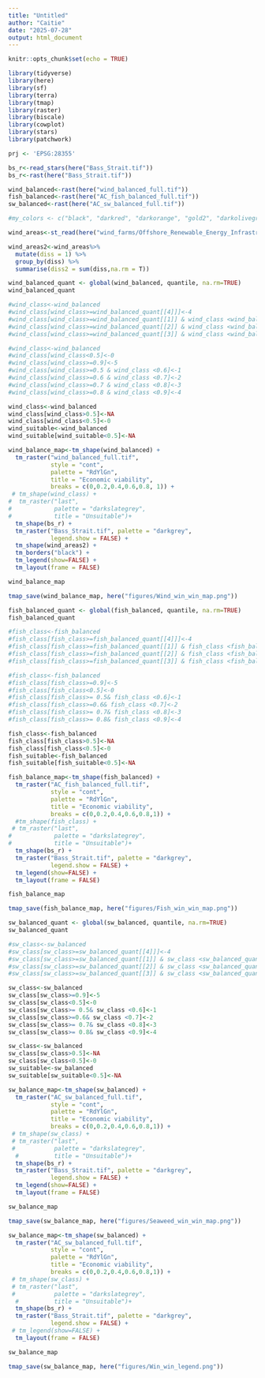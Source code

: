 ```yaml
---
title: "Untitled"
author: "Caitie"
date: "2025-07-28"
output: html_document
---
```


```r
knitr::opts_chunk$set(echo = TRUE)
```

```r
library(tidyverse)
library(here)
library(sf)
library(terra)
library(tmap)
library(raster)
library(biscale)
library(cowplot)
library(stars)
library(patchwork)

prj <- 'EPSG:28355'
```

```r
bs_r<-read_stars(here("Bass_Strait.tif"))
bs_r<-rast(here("Bass_Strait.tif"))
```




```r
wind_balanced<-rast(here("wind_balanced_full.tif"))
fish_balanced<-rast(here("AC_fish_balanced_full.tif"))
sw_balanced<-rast(here("AC_sw_balanced_full.tif"))
```

```r
#my_colors <- c("black", "darkred", "darkorange", "gold2", "darkolivegreen4", "purple")
```

```r
wind_areas<-st_read(here("wind_farms/Offshore_Renewable_Energy_Infrastructure_Regions.shp")) 

wind_areas2<-wind_areas%>% 
  mutate(diss = 1) %>% 
  group_by(diss) %>%
  summarise(diss2 = sum(diss,na.rm = T))
```


```r
wind_balanced_quant <- global(wind_balanced, quantile, na.rm=TRUE)
wind_balanced_quant

#wind_class<-wind_balanced
#wind_class[wind_class>=wind_balanced_quant[[4]]]<-4
#wind_class[wind_class>=wind_balanced_quant[[1]] & wind_class <wind_balanced_quant[[2]]]<-1
#wind_class[wind_class>=wind_balanced_quant[[2]] & wind_class <wind_balanced_quant[[3]]]<-2
#wind_class[wind_class>=wind_balanced_quant[[3]] & wind_class <wind_balanced_quant[[4]]]<-3

#wind_class<-wind_balanced
#wind_class[wind_class<0.5]<-0
#wind_class[wind_class>=0.9]<-5
#wind_class[wind_class>=0.5 & wind_class <0.6]<-1
#wind_class[wind_class>=0.6 & wind_class <0.7]<-2
#wind_class[wind_class>=0.7 & wind_class <0.8]<-3
#wind_class[wind_class>=0.8 & wind_class <0.9]<-4

wind_class<-wind_balanced
wind_class[wind_class>0.5]<-NA
wind_class[wind_class<0.5]<-0
wind_suitable<-wind_balanced
wind_suitable[wind_suitable<0.5]<-NA
```
```r
wind_balance_map<-tm_shape(wind_balanced) +
  tm_raster("wind_balanced_full.tif",
            style = "cont",
            palette = "RdYlGn",
            title = "Economic viability",
            breaks = c(0,0.2,0.4,0.6,0.8, 1)) +
 # tm_shape(wind_class) +
#  tm_raster("last",
#            palette = "darkslategrey",
#            title = "Unsuitable")+
  tm_shape(bs_r) +
  tm_raster("Bass_Strait.tif", palette = "darkgrey",
            legend.show = FALSE) +  
  tm_shape(wind_areas2) +
  tm_borders("black") +
  tm_legend(show=FALSE) + 
  tm_layout(frame = FALSE)

wind_balance_map
```
```r
tmap_save(wind_balance_map, here("figures/Wind_win_win_map.png"))
```

```r
fish_balanced_quant <- global(fish_balanced, quantile, na.rm=TRUE)
fish_balanced_quant

#fish_class<-fish_balanced
#fish_class[fish_class>=fish_balanced_quant[[4]]]<-4
#fish_class[fish_class>=fish_balanced_quant[[1]] & fish_class <fish_balanced_quant[[2]]]<-1
#fish_class[fish_class>=fish_balanced_quant[[2]] & fish_class <fish_balanced_quant[[3]]]<-2
#fish_class[fish_class>=fish_balanced_quant[[3]] & fish_class <fish_balanced_quant[[4]]]<-3

#fish_class<-fish_balanced
#fish_class[fish_class>=0.9]<-5
#fish_class[fish_class<0.5]<-0
#fish_class[fish_class>= 0.5& fish_class <0.6]<-1
#fish_class[fish_class>=0.6& fish_class <0.7]<-2
#fish_class[fish_class>= 0.7& fish_class <0.8]<-3
#fish_class[fish_class>= 0.8& fish_class <0.9]<-4

fish_class<-fish_balanced
fish_class[fish_class>0.5]<-NA
fish_class[fish_class<0.5]<-0
fish_suitable<-fish_balanced
fish_suitable[fish_suitable<0.5]<-NA
```
```r
fish_balance_map<-tm_shape(fish_balanced) +
  tm_raster("AC_fish_balanced_full.tif",
            style = "cont",
            palette = "RdYlGn",
            title = "Economic viability",
            breaks = c(0,0.2,0.4,0.6,0.8,1)) +
  #tm_shape(fish_class) +
 # tm_raster("last",
#            palette = "darkslategrey",
#            title = "Unsuitable")+
  tm_shape(bs_r) +
  tm_raster("Bass_Strait.tif", palette = "darkgrey",
            legend.show = FALSE) +   
  tm_legend(show=FALSE) + 
  tm_layout(frame = FALSE)

fish_balance_map
```
```r
tmap_save(fish_balance_map, here("figures/Fish_win_win_map.png"))
```

```r
sw_balanced_quant <- global(sw_balanced, quantile, na.rm=TRUE)
sw_balanced_quant

#sw_class<-sw_balanced
#sw_class[sw_class>=sw_balanced_quant[[4]]]<-4
#sw_class[sw_class>=sw_balanced_quant[[1]] & sw_class <sw_balanced_quant[[2]]]<-1
#sw_class[sw_class>=sw_balanced_quant[[2]] & sw_class <sw_balanced_quant[[3]]]<-2
#sw_class[sw_class>=sw_balanced_quant[[3]] & sw_class <sw_balanced_quant[[4]]]<-3

sw_class<-sw_balanced
sw_class[sw_class>=0.9]<-5
sw_class[sw_class<0.5]<-0
sw_class[sw_class>= 0.5& sw_class <0.6]<-1
sw_class[sw_class>=0.6& sw_class <0.7]<-2
sw_class[sw_class>= 0.7& sw_class <0.8]<-3
sw_class[sw_class>= 0.8& sw_class <0.9]<-4

sw_class<-sw_balanced
sw_class[sw_class>0.5]<-NA
sw_class[sw_class<0.5]<-0
sw_suitable<-sw_balanced
sw_suitable[sw_suitable<0.5]<-NA
```
```r
sw_balance_map<-tm_shape(sw_balanced) +
  tm_raster("AC_sw_balanced_full.tif",
            style = "cont",
            palette = "RdYlGn",
            title = "Economic viability",
            breaks = c(0,0.2,0.4,0.6,0.8,1)) +
 # tm_shape(sw_class) +
 # tm_raster("last",
 #           palette = "darkslategrey",
  #          title = "Unsuitable")+
  tm_shape(bs_r) +
  tm_raster("Bass_Strait.tif", palette = "darkgrey",
            legend.show = FALSE) +   
  tm_legend(show=FALSE) + 
  tm_layout(frame = FALSE)

sw_balance_map
```

```r
tmap_save(sw_balance_map, here("figures/Seaweed_win_win_map.png"))
```

```r
sw_balance_map<-tm_shape(sw_balanced) +
  tm_raster("AC_sw_balanced_full.tif",
            style = "cont",
            palette = "RdYlGn",
            title = "Economic viability",
            breaks = c(0,0.2,0.4,0.6,0.8,1)) +
 # tm_shape(sw_class) +
 # tm_raster("last",
 #           palette = "darkslategrey",
  #          title = "Unsuitable")+
  tm_shape(bs_r) +
  tm_raster("Bass_Strait.tif", palette = "darkgrey",
            legend.show = FALSE) +   
 # tm_legend(show=FALSE) + 
  tm_layout(frame = FALSE)

sw_balance_map
```

```r
tmap_save(sw_balance_map, here("figures/Win_win_legend.png"))

```

